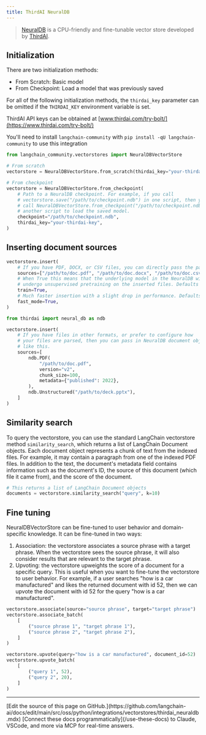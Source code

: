 ```yaml
---
title: ThirdAI NeuralDB
---
```


>[NeuralDB](https://www.thirdai.com/neuraldb-enterprise/) is a CPU-friendly and fine-tunable vector store developed by [ThirdAI](https://www.thirdai.com/).

## Initialization

There are two initialization methods:

- From Scratch: Basic model
- From Checkpoint: Load a model that was previously saved

For all of the following initialization methods, the `thirdai_key` parameter can be omitted if the `THIRDAI_KEY` environment variable is set.

ThirdAI API keys can be obtained at [www.thirdai.com/try-bolt/](https://www.thirdai.com/try-bolt/)

You'll need to install `langchain-community` with `pip install -qU langchain-community` to use this integration

```python
from langchain_community.vectorstores import NeuralDBVectorStore

# From scratch
vectorstore = NeuralDBVectorStore.from_scratch(thirdai_key="your-thirdai-key")

# From checkpoint
vectorstore = NeuralDBVectorStore.from_checkpoint(
    # Path to a NeuralDB checkpoint. For example, if you call
    # vectorstore.save("/path/to/checkpoint.ndb") in one script, then you can
    # call NeuralDBVectorStore.from_checkpoint("/path/to/checkpoint.ndb") in
    # another script to load the saved model.
    checkpoint="/path/to/checkpoint.ndb",
    thirdai_key="your-thirdai-key",
)
```

## Inserting document sources

```python
vectorstore.insert(
    # If you have PDF, DOCX, or CSV files, you can directly pass the paths to the documents
    sources=["/path/to/doc.pdf", "/path/to/doc.docx", "/path/to/doc.csv"],
    # When True this means that the underlying model in the NeuralDB will
    # undergo unsupervised pretraining on the inserted files. Defaults to True.
    train=True,
    # Much faster insertion with a slight drop in performance. Defaults to True.
    fast_mode=True,
)

from thirdai import neural_db as ndb

vectorstore.insert(
    # If you have files in other formats, or prefer to configure how
    # your files are parsed, then you can pass in NeuralDB document objects
    # like this.
    sources=[
        ndb.PDF(
            "/path/to/doc.pdf",
            version="v2",
            chunk_size=100,
            metadata={"published": 2022},
        ),
        ndb.Unstructured("/path/to/deck.pptx"),
    ]
)
```

## Similarity search

To query the vectorstore, you can use the standard LangChain vectorstore method `similarity_search`, which returns a list of LangChain Document objects. Each document object represents a chunk of text from the indexed files. For example, it may contain a paragraph from one of the indexed PDF files. In addition to the text, the document's metadata field contains information such as the document's ID, the source of this document (which file it came from), and the score of the document.

```python
# This returns a list of LangChain Document objects
documents = vectorstore.similarity_search("query", k=10)
```

## Fine tuning

NeuralDBVectorStore can be fine-tuned to user behavior and domain-specific knowledge. It can be fine-tuned in two ways:

1. Association: the vectorstore associates a source phrase with a target phrase. When the vectorstore sees the source phrase, it will also consider results that are relevant to the target phrase.
2. Upvoting: the vectorstore upweights the score of a document for a specific query. This is useful when you want to fine-tune the vectorstore to user behavior. For example, if a user searches "how is a car manufactured" and likes the returned document with id 52, then we can upvote the document with id 52 for the query "how is a car manufactured".

```python
vectorstore.associate(source="source phrase", target="target phrase")
vectorstore.associate_batch(
    [
        ("source phrase 1", "target phrase 1"),
        ("source phrase 2", "target phrase 2"),
    ]
)

vectorstore.upvote(query="how is a car manufactured", document_id=52)
vectorstore.upvote_batch(
    [
        ("query 1", 52),
        ("query 2", 20),
    ]
)
```

---

<Callout icon="pen-to-square" iconType="regular">
    [Edit the source of this page on GitHub.](https://github.com/langchain-ai/docs/edit/main/src/oss/python/integrations/vectorstores/thirdai_neuraldb.mdx)
</Callout>
<Tip icon="terminal" iconType="regular">
    [Connect these docs programmatically](/use-these-docs) to Claude, VSCode, and more via MCP for    real-time answers.
</Tip>
